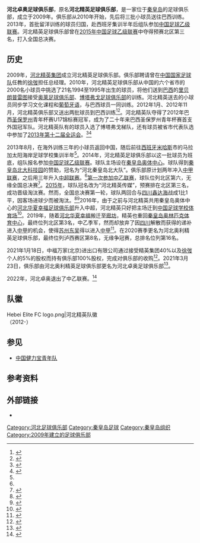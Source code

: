 {{Football club infobox 
| clubname = 河北卓奥
| image    = Hebei Elite FC logo.png
| fullname = 河北卓奥足球俱乐部
| nickname = 
| founded  = {{Start date and age|2009}}
| city     = [[秦皇岛|秦皇岛]]
| ground   = [[秦皇岛奥林匹克体育中心|秦皇岛奥林匹克体育中心]]
| capacity = 33000
| owner    = 中福万家(北京)进出口有限公司
| chrtitle  = 执行董事
| chairman  = {{flagicon|CHN}} 赵淼
| manager  = {{flagicon|CHN}} [[张旭|张旭]]
| league   = [[中国足球乙级联赛|中国足球乙级联赛]] 
| season= [[2020年中国足球乙级联赛|2020]]
| position = 第 16 名
| shirtsupplier = 
| current =  2020年中国足球乙级联赛
}}
'''河北卓奥足球俱乐部'''，原名'''河北精英足球俱乐部'''，是一家位于[[秦皇岛|秦皇岛]]的足球俱乐部，成立于2009年。俱乐部从2010年开始，先后将三批小球员送往巴西训练。2013年，首批留洋训练的球员归国，赴西班牙集训半年后组队参加[[中国足球乙级联赛|中国足球乙级联赛]]。河北精英足球俱乐部曾在[[2015年中国足球乙级联赛|2015年中国足球乙级联赛]]中夺得预赛北区第三名，打入全国总决赛。

== 历史 ==
2009年，[[河北精英集团|河北精英集团]]成立河北精英足球俱乐部。俱乐部聘请曾在[[中国国家足球队|中国国家足球队]]任教的[[徐弢|徐弢]]担任总经理。2010年，河北精英足球俱乐部从中国的六个省市的2000名小球员中挑选了21名1994至1995年出生的球员，将他们送到[[巴西|巴西]]的[[里贝朗普雷图|里贝朗普雷图]]接受[[奥莱足球俱乐部|奥莱足球俱乐部]]、[[博塔弗戈足球俱乐部|博塔弗戈足球俱乐部]]的训练。河北精英送去的小球员同步学习文化课程和[[葡萄牙语|葡萄牙语]]，与巴西球员一同训练。2012年1月、2012年11月，河北精英俱乐部又送出两批球员到巴西训练<ref>{{cite news|title=凌晨飞赴圣保罗 中国足球赴巴西留洋军团再添8小将|url=http://sports.sina.com.cn/c/2012-01-16/20075911737.shtml|accessdate=2016-05-04|agency=新华网|date=2012-01-16|archive-date=2018-09-30|archive-url=https://web.archive.org/web/20180930032708/http://sports.sina.com.cn/c/2012-01-16/20075911737.shtml|dead-url=no}}</ref><ref>{{cite news|title=河北足球少年飞赴巴西|url=http://www.he.xinhuanet.com/news/2012-11/21/c_113746539.htm|accessdate=2016-05-04|agency=石家庄日报|date=2012-11-21|deadurl=yes|archiveurl=https://web.archive.org/web/20130123152806/http://www.he.xinhuanet.com/news/2012-11/21/c_113746539.htm|archivedate=2013-01-23}}</ref>。河北精英队夺得了2012年巴西[[圣保罗州|圣保罗州]]青年杯赛U17锦标赛冠军，成为了二十年来巴西圣保罗州青年杯赛首支外国冠军队。河北精英队有的球员入选了博塔弗戈梯队，还有球员被省市代表队选中参加了[[中华人民共和国第十二届运动会|2013年第十二届全运会]]。<ref name=jdxz>{{cite news|title=简单休整再赴西班牙 河北精英首批球员回国|url=http://www.sports.cn/jingji/gnzq/2013-08-22/2261631.html|accessdate=2016-05-04|agency=华奥星空|date=2013-08-22|archive-date=2014-02-10|archive-url=https://web.archive.org/web/20140210162913/http://www.sports.cn/jingji/gnzq/2013-08-22/2261631.html|dead-url=no}}</ref><ref name=liuyg>{{cite news|title=河北精英留洋归来 参战乙级联赛亮相足协杯|url=http://sports.21cn.com/integrate/other/a/2014/0227/20/26565419.shtml|accessdate=2016-05-04|agency=新华网|date=2014-02-27}}{{Dead link|date=2018年9月 |bot=InternetArchiveBot |fix-attempted=yes }}</ref>

2013年8月，在海外训练三年的小球员返回中国，随后前往[[西班牙|西班牙]][[米哈斯|米哈斯]]市的马拉加太阳海岸足球学校集训半年<ref name=jdxz/>。2014年，河北精英足球俱乐部以这一批球员为班底，组队报名参加[[中国足球乙级联赛|中国足球乙级联赛]]。球队主场设在[[秦皇岛奥体中心|秦皇岛奥体中心]]。球队得到[[秦皇岛北大科技园|秦皇岛北大科技园]]的赞助，冠名为“河北秦皇岛北大队”。俱乐部原计划两年冲入[[中甲联赛|中甲联赛]]，之后用三年升入[[中超联赛|中超联赛]]。<ref name=liuyg/>[[2014年中国足球乙级联赛|第一次参加中乙联赛]]，球队位列北区第六，无缘全国总决赛<ref>{{cite news|title=河北精英0-1不敌包头南郊 客场首轮落败|url=http://mt.sohu.com/20150426/n411923905.shtml|accessdate=2016-05-04|agency=河北足球网|date=2015-04-26}}</ref>。[[2015年中国足球乙级联赛|2015年]]，球队冠名改为“河北精英传媒”，预赛排在北区第三名，成功晋级淘汰赛。然而，全国总决赛第一轮，球队两回合与[[四川鑫达海|四川鑫达海]]战成1比1平，因客场进球少而被淘汰。<ref>{{cite news|title=中乙联赛8强产生 梅州五华第三度冲甲|url=http://news.21cn.com/caiji/roll1/a/2015/0825/05/29952732.shtml|accessdate=2016-05-04|agency=大洋网—广州日报|date=2015-08-25}}{{Dead link|date=2018年9月 |bot=InternetArchiveBot |fix-attempted=yes }}</ref><ref>{{cite news|title=中乙联赛四强全部产生 中甲名额竞争进入白热化|url=http://sports.sohu.com/20150912/n420981279.shtml|accessdate=2016-05-04|agency=搜狐体育|date=2015-09-12|archive-date=2016-03-04|archive-url=https://web.archive.org/web/20160304132809/http://sports.sohu.com/20150912/n420981279.shtml|dead-url=no}}</ref>2016年，由于之前与河北精英共用秦皇岛奥体中心的[[河北华夏幸福足球俱乐部|河北华夏幸福足球俱乐部]]升入中超，河北精英只好把主场迁到[[中国足球学校体育场|中国足球学校体育场]]<ref>{{cite news|title=河北精英2016赛季主场锁定秦皇岛中国足校|url=http://www.hebeizuqiu.net/news/17385.html|accessdate=2016-05-04|agency=河北足球网|date=2016-02-02|archive-date=2016-03-26|archive-url=https://web.archive.org/web/20160326224252/http://www.hebeizuqiu.net/news/17385.html|dead-url=no}}</ref>。2019年，随着[[河北华夏幸福|河北华夏幸福]]搬迁至[[廊坊|廊坊]]，精英也重回[[秦皇岛奥林匹克体育中心|秦皇岛奥林匹克体育中心]]，最终位列北区第3名，中乙季军，然而却放弃了因[[四川隆发|四川]]解散而获得的递补进入[[中甲|中甲]]的机会，使得[[苏州东吴|苏州东吴]]得以进入[[中甲|中甲]]<ref>{{cite web |title=四川FC退出中甲 河北精英放弃苏州东吴幸运升级 |url=http://news.qtv.com.cn/system/2020/01/12/015549106.shtml |website=青岛网络广播电视台 |accessdate=2020-01-12 |archive-date=2020-08-04 |archive-url=https://web.archive.org/web/20200804073621/http://news.qtv.com.cn/system/2020/01/12/015549106.shtml |dead-url=no }}</ref>。在2020赛季更名为河北奥利精英足球俱乐部，最终位列泸西赛区第8名，无缘争冠赛，总排名位列第16名。

2021年1月18日，中福万家(北京)进出口有限公司通过接受精英集团40%以及[[徐弢|徐弢]]个人的5%的股权而持有俱乐部100%股权，完成对俱乐部的收购<ref>{{cite web |title=河北奥利精英股权转让 中福万家全股 |url=https://www.dongqiudi.com/news/1791751.html |website=懂球帝 |accessdate=2021-01-18}}</ref>。2021年3月23日，俱乐部由河北奥利精英足球俱乐部更名为河北卓奥足球俱乐部<ref>{{cite web |title=手续完成,河北奥利精英更名河北卓奥足球俱乐部 |url=https://www.dongqiudi.com/news/1904496.html |website=懂球帝 |accessdate=2021-03-23}}</ref>。

2022年，河北卓奥退出了中乙联赛。<ref>{{cite web|url=https://m.dongqiudi.com/article/2716467.html|title=三级联赛准入名单与去年对比：超甲均有4支新军，中乙大变样|work=Dongqiudi|date=25 April 2022|access-date=25 April 2022}}</ref>

== 队徽 ==
<gallery>
Hebei Elite FC logo.png|河北精英队徽<br>（2012-）
</gallery>
== 参见 ==
* [[中国健力宝青年队|中国健力宝青年队]]

== 参考资料 ==
{{reflist|2}}

== 外部链接 ==
* {{sinaweibo|5075302049}}

{{2018中乙}} 
{{2014年中乙分类名单河北精英}}
{{2015年中乙分类名单河北精英}}
{{2016年中乙分类名单河北精英}}
{{2017年中乙分类名单河北精英}}
{{2018年中乙分类名单河北精英}}
{{2019年中乙分类名单河北精英}}
{{2020年中乙分类名单河北精英}}
{{2019中乙}} 


[[Category:河北足球俱乐部|Category:河北足球俱乐部]]
[[Category:秦皇岛足球|Category:秦皇岛足球]]
[[Category:秦皇岛组织|Category:秦皇岛组织]]
[[Category:2009年建立的足球俱乐部|Category:2009年建立的足球俱乐部]]